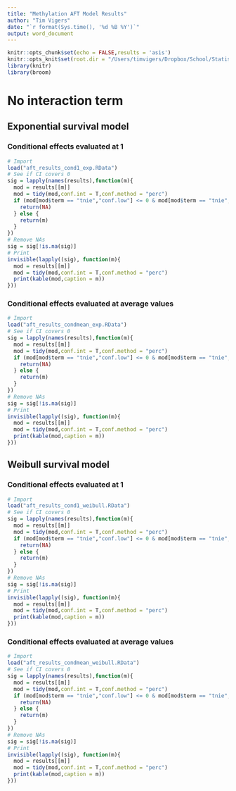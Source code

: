 ```yaml
---
title: "Methylation AFT Model Results"
author: "Tim Vigers"
date: "`r format(Sys.time(), '%d %B %Y')`"
output: word_document
---
```


```r
knitr::opts_chunk$set(echo = FALSE,results = 'asis')
knitr::opts_knit$set(root.dir = "/Users/timvigers/Dropbox/School/Statistical Genomics/EWAS/results")
library(knitr)
library(broom)
```

# No interaction term

## Exponential survival model

### Conditional effects evaluated at 1

```r
# Import
load("aft_results_cond1_exp.RData")
# See if CI covers 0
sig = lapply(names(results),function(m){
  mod = results[[m]]
  mod = tidy(mod,conf.int = T,conf.method = "perc")
  if (mod[mod$term == "tnie","conf.low"] <= 0 & mod[mod$term == "tnie","conf.high"] >= 0){
    return(NA)
  } else {
    return(m)
  }
})
# Remove NAs
sig = sig[!is.na(sig)]
# Print
invisible(lapply((sig), function(m){
  mod = results[[m]]
  mod = tidy(mod,conf.int = T,conf.method = "perc")
  print(kable(mod,caption = m))
}))
```

\newpage

### Conditional effects evaluated at average values

```r
# Import
load("aft_results_condmean_exp.RData")
# See if CI covers 0
sig = lapply(names(results),function(m){
  mod = results[[m]]
  mod = tidy(mod,conf.int = T,conf.method = "perc")
  if (mod[mod$term == "tnie","conf.low"] <= 0 & mod[mod$term == "tnie","conf.high"] >= 0){
    return(NA)
  } else {
    return(m)
  }
})
# Remove NAs
sig = sig[!is.na(sig)]
# Print
invisible(lapply((sig), function(m){
  mod = results[[m]]
  mod = tidy(mod,conf.int = T,conf.method = "perc")
  print(kable(mod,caption = m))
}))
```
\newpage

## Weibull survival model

### Conditional effects evaluated at 1

```r
# Import
load("aft_results_cond1_weibull.RData")
# See if CI covers 0
sig = lapply(names(results),function(m){
  mod = results[[m]]
  mod = tidy(mod,conf.int = T,conf.method = "perc")
  if (mod[mod$term == "tnie","conf.low"] <= 0 & mod[mod$term == "tnie","conf.high"] >= 0){
    return(NA)
  } else {
    return(m)
  }
})
# Remove NAs
sig = sig[!is.na(sig)]
# Print
invisible(lapply((sig), function(m){
  mod = results[[m]]
  mod = tidy(mod,conf.int = T,conf.method = "perc")
  print(kable(mod,caption = m))
}))
```

\newpage

### Conditional effects evaluated at average values

```r
# Import
load("aft_results_condmean_weibull.RData")
# See if CI covers 0
sig = lapply(names(results),function(m){
  mod = results[[m]]
  mod = tidy(mod,conf.int = T,conf.method = "perc")
  if (mod[mod$term == "tnie","conf.low"] <= 0 & mod[mod$term == "tnie","conf.high"] >= 0){
    return(NA)
  } else {
    return(m)
  }
})
# Remove NAs
sig = sig[!is.na(sig)]
# Print
invisible(lapply((sig), function(m){
  mod = results[[m]]
  mod = tidy(mod,conf.int = T,conf.method = "perc")
  print(kable(mod,caption = m))
}))
```
